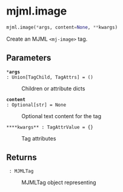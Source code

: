 # mjml.image { #emailer_lib.mjml.image }

```python
mjml.image(*args, content=None, **kwargs)
```

Create an MJML `<mj-image>` tag.

## Parameters {.doc-section .doc-section-parameters}

<code>[***args**]{.parameter-name} [:]{.parameter-annotation-sep} [Union\[TagChild, TagAttrs\]]{.parameter-annotation} [ = ]{.parameter-default-sep} [()]{.parameter-default}</code>

:   Children or attribute dicts

<code>[**content**]{.parameter-name} [:]{.parameter-annotation-sep} [Optional\[str\]]{.parameter-annotation} [ = ]{.parameter-default-sep} [None]{.parameter-default}</code>

:   Optional text content for the tag

<code>[****kwargs**]{.parameter-name} [:]{.parameter-annotation-sep} [TagAttrValue]{.parameter-annotation} [ = ]{.parameter-default-sep} [{}]{.parameter-default}</code>

:   Tag attributes

## Returns {.doc-section .doc-section-returns}

<code>[]{.parameter-name} [:]{.parameter-annotation-sep} [MJMLTag]{.parameter-annotation}</code>

:   MJMLTag object representing <mj-image>